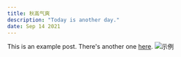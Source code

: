 ```yaml
---
title: 秋高气爽
description: "Today is another day."
date: Sep 14 2021
---
```


This is an example post. There's another one [here](/posts/example-post).
![示例](https://img.zhliu.top/v2-e58cf82feefcda2ff8bf17e1af95a27b_1440w.webp)
